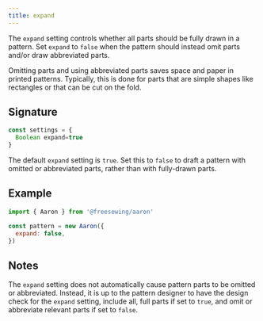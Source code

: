 ```yaml
---
title: expand
---
```


The `expand` setting controls whether all parts should be fully
drawn in a pattern.
Set `expand` to `false` when the pattern should instead omit parts and/or
draw abbreviated parts.

Omitting parts and using abbreviated parts saves space and paper
in printed patterns.
Typically, this is done for parts that are simple shapes like
rectangles or that can be cut on the fold.

## Signature

```js
const settings = {
  Boolean expand=true
}
```

The default `expand` setting is `true`.
Set this to `false` to draft a pattern with omitted or abbreviated parts,
rather than with fully-drawn parts.

## Example

```js
import { Aaron } from '@freesewing/aaron'

const pattern = new Aaron({
  expand: false,
})
```

## Notes

The `expand` setting does not automatically cause pattern parts to
be omitted or abbreviated.
Instead, it is up to the pattern designer to have the design
check for the `expand` setting,
include all, full parts if set to `true`,
and omit or abbreviate relevant parts if set to `false`.
